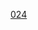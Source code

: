 {{整数
| nav_pre = Category:名数
| list name = [[:分類:名数|:分類:名数]]
| list = {{Numbers digits|24|namespace=:Category:名数}}
| num=24
}}
[[Category:名數|024]]